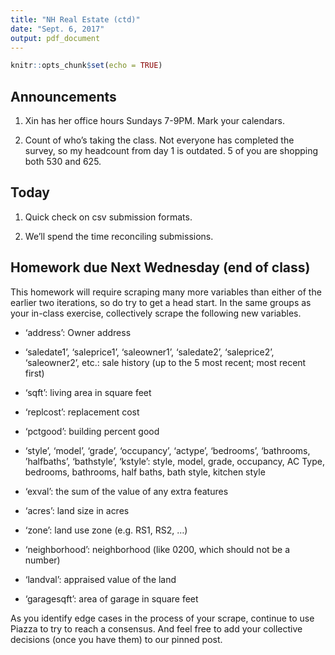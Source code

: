 ```yaml
---
title: "NH Real Estate (ctd)"
date: "Sept. 6, 2017"
output: pdf_document
---
```


```r
knitr::opts_chunk$set(echo = TRUE)
```

## Announcements

1. Xin has her office hours Sundays 7-9PM. Mark your calendars.

2. Count of who's taking the class. Not everyone has completed the survey, so my headcount from day 1 is outdated. 5 of you are shopping both 530 and 625. 

## Today

1. Quick check on csv submission formats.

2. We'll spend the time reconciling submissions. 


## Homework due Next Wednesday (end of class)

This homework will require scraping many more variables than either of 
the earlier two iterations, so do try to get a head start. In the same
groups as your in-class exercise, collectively scrape the following new
variables.


  - 'address': Owner address 
  - 'saledate1', 'saleprice1', 'saleowner1', 
    'saledate2', 'saleprice2', 'saleowner2', etc.: 
    sale history (up to the 5 most recent; most recent first)
  - 'sqft': living area in square feet
  - 'replcost': replacement cost
  - 'pctgood': building percent good
  - 'style', 'model', 'grade', 'occupancy', 'actype', 'bedrooms',
    'bathrooms, 'halfbaths', 'bathstyle', 'kstyle': 
    style, model, grade, occupancy, AC Type, bedrooms, bathrooms,
    half baths, bath style, kitchen style
  - 'exval': the sum of the value of any extra features
  - 'acres': land size in acres
    
  - 'zone': land use zone (e.g. RS1, RS2, ...)
  - 'neighborhood': neighborhood (like 0200, which should not be a number)
  - 'landval': appraised value of the land
  - 'garagesqft': area of garage in square feet
    
    
As you identify edge cases in the process of your scrape, continue to
use Piazza to try to reach a consensus. And feel free to add your 
collective decisions (once you have them) to our pinned post.